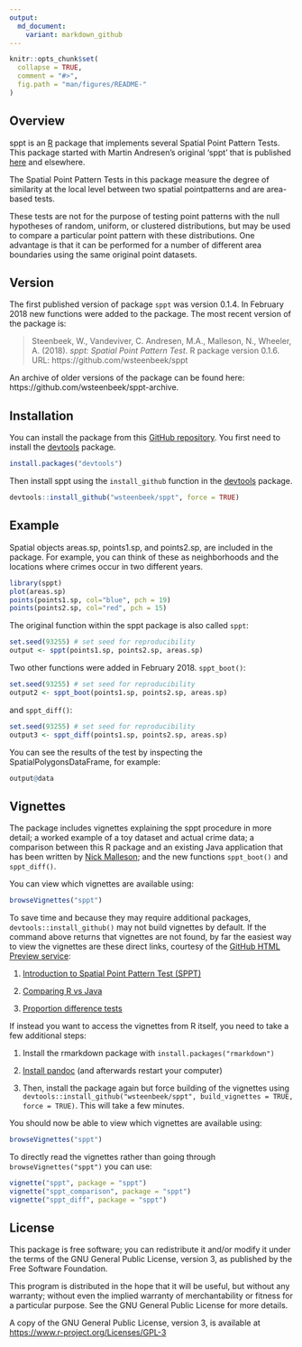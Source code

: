 ```yaml
---
output:
  md_document:
    variant: markdown_github
---
```


<!-- README.md is generated from README.Rmd. Please edit that file -->

```r
knitr::opts_chunk$set(
  collapse = TRUE,
  comment = "#>",
  fig.path = "man/figures/README-"
)
```


## Overview

sppt is an [R](https://www.r-project.org) package that implements several
Spatial Point Pattern Tests. This package started with Martin Andresen's
original 'sppt' that is published [here](http://jrc.sagepub.com/content/48/1/58)
and elsewhere.

The Spatial Point Pattern Tests in this package measure the degree of similarity
at the local level between two spatial pointpatterns and are area-based tests.

These tests are not for the purpose of testing point 
patterns with the null hypotheses of random, uniform, or clustered 
distributions, but may be used to compare a particular point pattern with 
these distributions. One advantage is that it can be performed for 
a number of different area boundaries using the same original point datasets.


## Version

The first published version of package `sppt` was version 0.1.4. In February 2018 new
functions were added to the package. The most recent version of the package is:

> Steenbeek, W., Vandeviver, C. Andresen, M.A., Malleson, N., Wheeler, A. (2018). *sppt: Spatial Point Pattern Test*. R package version 0.1.6. URL: https://github.com/wsteenbeek/sppt

An archive of older versions of the package can be found here: https://github.com/wsteenbeek/sppt-archive.


## Installation

You can install the package from this 
[GitHub repository](https://github.com/wsteenbeek/sppt). You first need to
install the [devtools](https://CRAN.R-project.org/package=devtools) package.

```r
install.packages("devtools")
```

Then install sppt using the `install_github` function in the
[devtools](https://CRAN.R-project.org/package=devtools) package.

```r
devtools::install_github("wsteenbeek/sppt", force = TRUE)
```


## Example

Spatial objects areas.sp, points1.sp, and points2.sp, are included in the 
package. For example, you can think of these as neighborhoods and the locations
where crimes occur in two different years.

```r
library(sppt)
plot(areas.sp)
points(points1.sp, col="blue", pch = 19)
points(points2.sp, col="red", pch = 15)
```

The original function within the sppt package is also called `sppt`:

```r
set.seed(93255) # set seed for reproducibility
output <- sppt(points1.sp, points2.sp, areas.sp)
```

Two other functions were added in February 2018. `sppt_boot()`:

```r
set.seed(93255) # set seed for reproducibility
output2 <- sppt_boot(points1.sp, points2.sp, areas.sp)
```

and `sppt_diff()`:

```r
set.seed(93255) # set seed for reproducibility
output3 <- sppt_diff(points1.sp, points2.sp, areas.sp)
```

You can see the results of the test by inspecting the SpatialPolygonsDataFrame, for example:

```r
output@data
```


## Vignettes

The package includes vignettes explaining the sppt procedure in more detail;
a worked example of a toy dataset and actual crime data; a comparison
between this R package and an existing Java application that has been written by 
[Nick Malleson](http://nickmalleson.co.uk/); and the new functions `sppt_boot()`
and `sppt_diff()`.

You can view which vignettes are available using:

```r
browseVignettes("sppt")
```

To save time and because they may require additional packages, `devtools::install_github()` may not build vignettes by default. If the command above returns that vignettes are not found, by far the easiest way to view the vignettes are these direct links, courtesy of the [GitHub HTML Preview service](http://htmlpreview.github.io/):

1. [Introduction to Spatial Point Pattern Test (SPPT)](http://htmlpreview.github.io/?https://github.com/wsteenbeek/sppt/blob/master/inst/doc/sppt.html)

2. [Comparing R vs Java](http://htmlpreview.github.io/?https://github.com/wsteenbeek/sppt/blob/master/inst/doc/sppt_comparison.html)

3. [Proportion difference tests](http://htmlpreview.github.io/?https://github.com/wsteenbeek/sppt/blob/master/inst/doc/sppt_diff.html)

If instead you want to access the vignettes from R itself, you need to take a few additional steps:

1. Install the rmarkdown package with `install.packages("rmarkdown")`

2. [Install pandoc](http://johnmacfarlane.net/pandoc/installing.html) (and afterwards restart your computer)

3. Then, install the package again but force building of the vignettes using `devtools::install_github("wsteenbeek/sppt", build_vignettes = TRUE, force = TRUE)`. This will take a few minutes.

You should now be able to view which vignettes are available using:

```r
browseVignettes("sppt")
```

To directly read the vignettes rather than going through `browseVignettes("sppt")` you can use:

```r
vignette("sppt", package = "sppt")
vignette("sppt_comparison", package = "sppt")
vignette("sppt_diff", package = "sppt")
```

## License

This package is free software; you can redistribute it and/or modify it
under the terms of the GNU General Public License, version 3, as
published by the Free Software Foundation.

This program is distributed in the hope that it will be useful, but
without any warranty; without even the implied warranty of
merchantability or fitness for a particular purpose.  See the GNU
General Public License for more details.

A copy of the GNU General Public License, version 3, is available at
<https://www.r-project.org/Licenses/GPL-3>
